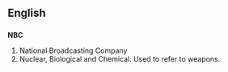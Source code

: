 ==English==
==={{initialism}}===
'''NBC'''

#National Broadcasting Company
#Nuclear, Biological and Chemical. Used to refer to weapons.